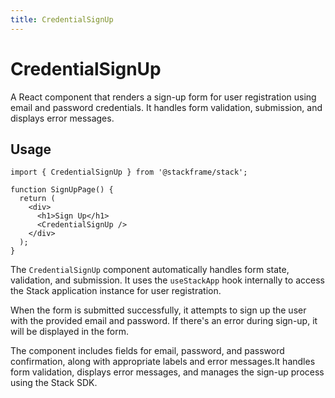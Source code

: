 ```yaml
---
title: CredentialSignUp
---
```


# CredentialSignUp

A React component that renders a sign-up form for user registration using email and password credentials. It handles form validation, submission, and displays error messages.

## Usage

```tsx
import { CredentialSignUp } from '@stackframe/stack';

function SignUpPage() {
  return (
    <div>
      <h1>Sign Up</h1>
      <CredentialSignUp />
    </div>
  );
}
```

The `CredentialSignUp` component automatically handles form state, validation, and submission. It uses the `useStackApp` hook internally to access the Stack application instance for user registration.

When the form is submitted successfully, it attempts to sign up the user with the provided email and password. If there's an error during sign-up, it will be displayed in the form.

The component includes fields for email, password, and password confirmation, along with appropriate labels and error messages.It handles form validation, displays error messages, and manages the sign-up process using the Stack SDK.